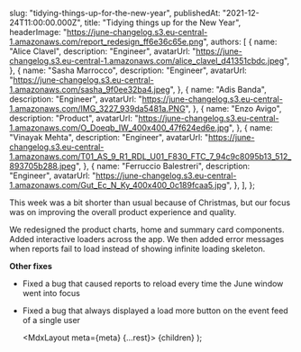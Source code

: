 
  slug: "tidying-things-up-for-the-new-year",
  publishedAt: "2021-12-24T11:00:00.000Z",
  title: "Tidying things up for the New Year",
  headerImage:
    "https://june-changelog.s3.eu-central-1.amazonaws.com/report_redesign_ff6e36c65e.png",
  authors: [
    {
      name: "Alice Clavel",
      description: "Engineer",
      avatarUrl:
        "https://june-changelog.s3.eu-central-1.amazonaws.com/alice_clavel_d41351cbdc.jpeg",
    },
    {
      name: "Sasha Marrocco",
      description: "Engineer",
      avatarUrl: "https://june-changelog.s3.eu-central-1.amazonaws.com/sasha_9f0ee32ba4.jpeg",
    },
    {
      name: "Adis Banda",
      description: "Engineer",
      avatarUrl: "https://june-changelog.s3.eu-central-1.amazonaws.com/IMG_3227_939da5481a.PNG",
    },
    {
      name: "Enzo Avigo",
      description: "Product",
      avatarUrl:
        "https://june-changelog.s3.eu-central-1.amazonaws.com/O_Doeqb_IW_400x400_47f624ed6e.jpg",
    },
    {
      name: "Vinayak Mehta",
      description: "Engineer",
      avatarUrl:
        "https://june-changelog.s3.eu-central-1.amazonaws.com/T01_AS_9_R1_RDL_U01_F830_FTC_7_94c9c8095b13_512_893705b288.jpeg",
    },
    {
      name: "Ferruccio Balestreri",
      description: "Engineer",
      avatarUrl:
        "https://june-changelog.s3.eu-central-1.amazonaws.com/Gut_Ec_N_Ky_400x400_0c189fcaa5.jpg",
    },
  ],
};

This week was a bit shorter than usual because of Christmas, but our focus was on improving the overall product experience and quality.

We redesigned the product charts, home and summary card components. Added interactive loaders across the app. We then added error messages when reports fail to load instead of showing infinite loading skeleton.

**Other fixes**

- Fixed a bug that caused reports to reload every time the June window went into focus
- Fixed a bug that always displayed a load more button on the event feed of a single user

  <MdxLayout meta={meta} {...rest}>
    {children}
  </MdxLayout>
);
